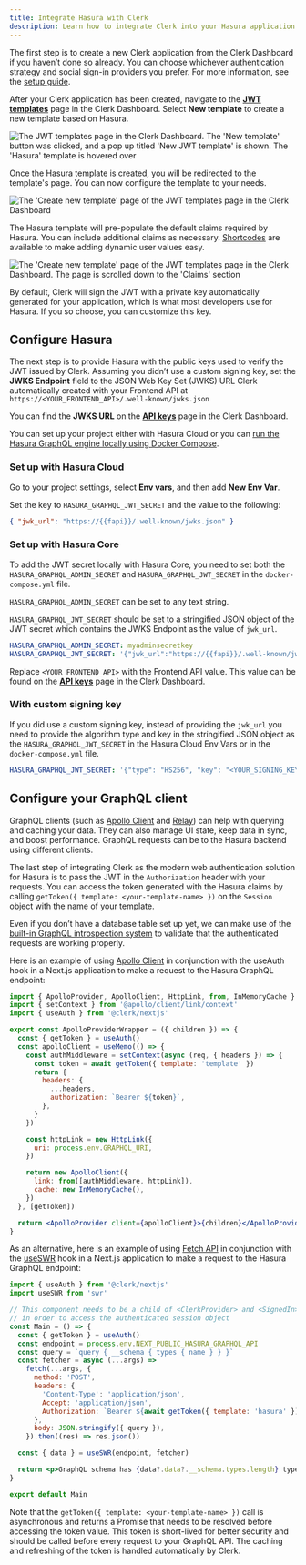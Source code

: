 ```yaml
---
title: Integrate Hasura with Clerk
description: Learn how to integrate Clerk into your Hasura application.
---
```


The first step is to create a new Clerk application from the Clerk Dashboard if you haven’t done so already. You can choose whichever authentication strategy and social sign-in providers you prefer. For more information, see the [setup guide](/docs/quickstarts/setup-clerk).

After your Clerk application has been created, navigate to the [**JWT templates**](https://dashboard.clerk.com/last-active?path=jwt-templates) page in the Clerk Dashboard. Select **New template** to create a new template based on Hasura.

![The JWT templates page in the Clerk Dashboard. The 'New template' button was clicked, and a pop up titled 'New JWT template' is shown. The 'Hasura' template is hovered over](/docs/images/integrations/hasura/jwt-template.webp)

Once the Hasura template is created, you will be redirected to the template's page. You can now configure the template to your needs.

![The 'Create new template' page of the JWT templates page in the Clerk Dashboard](/docs/images/integrations/hasura/create-template.webp)

The Hasura template will pre-populate the default claims required by Hasura. You can include additional claims as necessary. [Shortcodes](/docs/backend-requests/jwt-templates#shortcodes) are available to make adding dynamic user values easy.

![The 'Create new template' page of the JWT templates page in the Clerk Dashboard. The page is scrolled down to the 'Claims' section](/docs/images/integrations/hasura/template-shortcodes.webp)

By default, Clerk will sign the JWT with a private key automatically generated for your application, which is what most developers use for Hasura. If you so choose, you can customize this key.

## Configure Hasura

The next step is to provide Hasura with the public keys used to verify the JWT issued by Clerk. Assuming you didn’t use a custom signing key, set the **JWKS Endpoint** field to the JSON Web Key Set (JWKS) URL Clerk automatically created with your Frontend API at `https://<YOUR_FRONTEND_API>/.well-known/jwks.json`

You can find the **JWKS URL** on the [**API keys**](https://dashboard.clerk.com/last-active?path=api-keys) page in the Clerk Dashboard.

You can set up your project either with Hasura Cloud or you can [run the Hasura GraphQL engine locally using Docker Compose](https://hasura.io/docs/2.0/getting-started/docker-simple).

### Set up with Hasura Cloud

Go to your project settings, select **Env vars**, and then add **New Env Var**.

Set the key to `HASURA_GRAPHQL_JWT_SECRET` and the value to the following:

```json
{ "jwk_url": "https://{{fapi}}/.well-known/jwks.json" }
```

### Set up with Hasura Core

To add the JWT secret locally with Hasura Core, you need to set both the `HASURA_GRAPHQL_ADMIN_SECRET` and `HASURA_GRAPHQL_JWT_SECRET` in the `docker-compose.yml` file.

`HASURA_GRAPHQL_ADMIN_SECRET` can be set to any text string.

`HASURA_GRAPHQL_JWT_SECRET` should be set to a stringified JSON object of the JWT secret which contains the JWKS Endpoint as the value of `jwk_url`.

```yaml
HASURA_GRAPHQL_ADMIN_SECRET: myadminsecretkey
HASURA_GRAPHQL_JWT_SECRET: '{"jwk_url":"https://{{fapi}}/.well-known/jwks.json"}'
```

Replace `<YOUR_FRONTEND_API>` with the Frontend API value. This value can be found on the [**API keys**](https://dashboard.clerk.com/last-active?path=api-keys) page in the Clerk Dashboard.

### With custom signing key

If you did use a custom signing key, instead of providing the `jwk_url` you need to provide the algorithm type and key in the stringified JSON object as the `HASURA_GRAPHQL_JWT_SECRET` in the Hasura Cloud Env Vars or in the `docker-compose.yml` file.

```yaml
HASURA_GRAPHQL_JWT_SECRET: '{"type": "HS256", "key": "<YOUR_SIGNING_KEY>" }'
```

## Configure your GraphQL client

GraphQL clients (such as [Apollo Client](https://github.com/apollographql/apollo-client) and [Relay](https://github.com/facebook/relay)) can help with querying and caching your data. They can also manage UI state, keep data in sync, and boost performance. GraphQL requests can be to the Hasura backend using different clients.

The last step of integrating Clerk as the modern web authentication solution for Hasura is to pass the JWT in the `Authorization` header with your requests. You can access the token generated with the Hasura claims by calling `getToken({ template: <your-template-name> })` on the `Session` object with the name of your template.

Even if you don’t have a database table set up yet, we can make use of the [built-in GraphQL introspection system](https://graphql.org/learn/introspection/) to validate that the authenticated requests are working properly.

Here is an example of using [Apollo Client](https://github.com/apollographql/apollo-client) in conjunction with the useAuth hook in a Next.js application to make a request to the Hasura GraphQL endpoint:

```jsx
import { ApolloProvider, ApolloClient, HttpLink, from, InMemoryCache } from '@apollo/client'
import { setContext } from '@apollo/client/link/context'
import { useAuth } from '@clerk/nextjs'

export const ApolloProviderWrapper = ({ children }) => {
  const { getToken } = useAuth()
  const apolloClient = useMemo(() => {
    const authMiddleware = setContext(async (req, { headers }) => {
      const token = await getToken({ template: 'template' })
      return {
        headers: {
          ...headers,
          authorization: `Bearer ${token}`,
        },
      }
    })

    const httpLink = new HttpLink({
      uri: process.env.GRAPHQL_URI,
    })

    return new ApolloClient({
      link: from([authMiddleware, httpLink]),
      cache: new InMemoryCache(),
    })
  }, [getToken])

  return <ApolloProvider client={apolloClient}>{children}</ApolloProvider>
}
```

As an alternative, here is an example of using [Fetch API](https://developer.mozilla.org/en-US/docs/Web/API/Fetch_API) in conjunction with the [useSWR](https://swr.vercel.app/) hook in a Next.js application to make a request to the Hasura GraphQL endpoint:

```jsx
import { useAuth } from '@clerk/nextjs'
import useSWR from 'swr'

// This component needs to be a child of <ClerkProvider> and <SignedIn>
// in order to access the authenticated session object
const Main = () => {
  const { getToken } = useAuth()
  const endpoint = process.env.NEXT_PUBLIC_HASURA_GRAPHQL_API
  const query = `query { __schema { types { name } } }`
  const fetcher = async (...args) =>
    fetch(...args, {
      method: 'POST',
      headers: {
        'Content-Type': 'application/json',
        Accept: 'application/json',
        Authorization: `Bearer ${await getToken({ template: 'hasura' })}`,
      },
      body: JSON.stringify({ query }),
    }).then((res) => res.json())

  const { data } = useSWR(endpoint, fetcher)

  return <p>GraphQL schema has {data?.data?.__schema.types.length} types</p>
}

export default Main
```

Note that the `getToken({ template: <your-template-name> })` call is asynchronous and returns a Promise that needs to be resolved before accessing the token value. This token is short-lived for better security and should be called before every request to your GraphQL API. The caching and refreshing of the token is handled automatically by Clerk.
